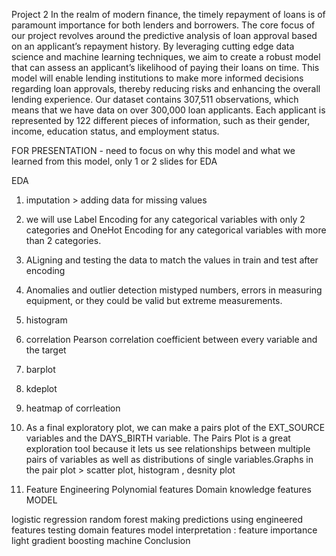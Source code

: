Project 2
In the realm of modern finance, the timely repayment of loans is of paramount importance for both lenders and borrowers. The core focus of our project revolves around the predictive analysis of loan approval based on an applicant's repayment history. By leveraging cutting edge data science and machine learning techniques, we aim to create a robust model that can assess an applicant's likelihood of paying their loans on time. This model will enable lending institutions to make more informed decisions regarding loan approvals, thereby reducing risks and enhancing the overall lending experience.
Our dataset contains 307,511 observations, which means that we have data on over 300,000 loan applicants. Each applicant is represented by 122 different pieces of information, such as their gender, income, education status, and employment status.



FOR PRESENTATION - need to focus on why this model and what we learned from this model, only 1 or 2 slides for EDA


EDA

1. imputation > adding data for missing values
2. we will use Label Encoding for any categorical variables with only 2 categories and OneHot Encoding for any categorical 
variables with more than 2 categories.
3. ALigning and testing the data to match the values in train and test after encoding
4. Anomalies and outlier detection  mistyped numbers, errors in measuring equipment, or they could be valid but extreme measurements.
5. histogram 
6. correlation  Pearson correlation coefficient between every variable and the target 
7. barplot
8. kdeplot
9. heatmap of corrleation
10. As a final exploratory plot, we can make a pairs plot of the EXT_SOURCE variables and the DAYS_BIRTH variable.
The Pairs Plot is a great exploration tool because it lets us see relationships between multiple pairs of variables 
as well as distributions of single variables.Graphs in the pair plot > scatter plot, histogram , desnity plot 

11. Feature Engineering   Polynomial features
				  Domain knowledge features
MODEL

 logistic regression
 random forest 
 making predictions using engineered features
 testing domain features
 model interpretation : feature importance
 light gradient boosting machine
 Conclusion
